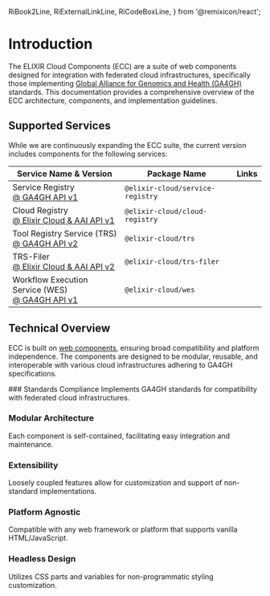   RiBook2Line,
  RiExternalLinkLine,
  RiCodeBoxLine,
} from '@remixicon/react';

# Introduction

The ELIXIR Cloud Components (ECC) are a suite of web components designed for integration with federated cloud infrastructures, specifically those implementing [Global Alliance for Genomics and Health (GA4GH)](https://www.ga4gh.org/) standards. This documentation provides a comprehensive overview of the ECC architecture, components, and implementation guidelines.

## Supported Services

While we are continuously expanding the ECC suite, the current version includes components for the following services:

<div className="w-full overflow-x-auto">
  <table className="w-full text-left">
    <thead className="bg-gray-50 dark:bg-gray-800">
      <tr className="border-b">
        <th className="p-4">Service Name & Version</th>
        <th className="p-4">Package Name</th>
        <th className="p-4 text-center">Links</th>
      </tr>
    </thead>
    <tbody>
      <tr className="border-b">
        <td className="p-4">
          <div className="font-semibold">Service Registry</div>
          <a
            href="#"
            className="text-gray-400 dark:text-gray-600 cursor-not-allowed text-sm"
            title="OpenAPI Spec (Not available)"
          >
            @ GA4GH API v1
          </a>
        </td>
        <td className="p-4 text-sm">
          <code>@elixir-cloud/service-registry</code>
        </td>
        <td className="p-4">
          <div className="flex items-center justify-center gap-6">
            <a
              href="/docs/service-registry"
              title="Documentation"
              className="text-gray-500 hover:text-current"
            >
              <RiBook2Line size={20} />
            </a>
            <a
              href="https://cloud-registry.anuragxd.com"
              title="Service URL"
              target="_blank"
              rel="noopener noreferrer"
              className="text-gray-500 hover:text-current"
            >
              <RiExternalLinkLine size={20} />
            </a>
          </div>
        </td>
      </tr>
      <tr className="border-b bg-gray-50 dark:bg-gray-800/50">
        <td className="p-4">
          <div className="font-semibold">Cloud Registry</div>
           <a
            href="#"
            className="text-gray-400 dark:text-gray-600 cursor-not-allowed text-sm"
            title="OpenAPI Spec (Not available)"
          >
            @ Elixir Cloud & AAI API v1
          </a>
        </td>
        <td className="p-4 text-sm">
          <code>@elixir-cloud/cloud-registry</code>
        </td>
        <td className="p-4">
          <div className="flex items-center justify-center gap-6">
            <a
              href="/docs/cloud-registry"
              title="Documentation"
              className="text-gray-500 hover:text-current"
            >
              <RiBook2Line size={20} />
            </a>
            <a
              href="https://cloud-registry.anuragxd.com"
              title="Service URL"
              target="_blank"
              rel="noopener noreferrer"
              className="text-gray-500 hover:text-current"
            >
              <RiExternalLinkLine size={20} />
            </a>
          </div>
        </td>
      </tr>
      <tr className="border-b">
        <td className="p-4">
          <div className="font-semibold">Tool Registry Service (TRS)</div>
          <a
            href="https://trs-filer.anuragxd.com/ga4gh/trs/v2/openapi.json"
            title="OpenAPI Spec"
            target="_blank"
            rel="noopener noreferrer"
            className="text-gray-500 hover:text-current text-sm"
          >
            @ GA4GH API v2
          </a>
        </td>
        <td className="p-4 text-sm">
          <code>@elixir-cloud/trs</code>
        </td>
        <td className="p-4">
          <div className="flex items-center justify-center gap-6">
            <a href="/docs/trs" title="Documentation" className="text-gray-500 hover:text-current">
              <RiBook2Line size={20} />
            </a>
            <a
              href="https://trs-filer.anuragxd.com"
              title="Service URL"
              target="_blank"
              rel="noopener noreferrer"
              className="text-gray-500 hover:text-current"
            >
              <RiExternalLinkLine size={20} />
            </a>
          </div>
        </td>
      </tr>
      <tr className="border-b bg-gray-50 dark:bg-gray-800/50">
        <td className="p-4">
          <div className="font-semibold">TRS-Filer</div>
          <a
            href="https://trs-filer.anuragxd.com/ga4gh/trs/v2/openapi.json"
            title="OpenAPI Spec"
            target="_blank"
            rel="noopener noreferrer"
            className="text-gray-500 hover:text-current text-sm"
          >
            @ Elixir Cloud & AAI API v2
          </a>
        </td>
        <td className="p-4 text-sm">
          <code>@elixir-cloud/trs-filer</code>
        </td>
        <td className="p-4">
          <div className="flex items-center justify-center gap-6">
            <a
              href="/docs/trs-filer"
              title="Documentation"
              className="text-gray-500 hover:text-current"
            >
              <RiBook2Line size={20} />
            </a>
            <a
              href="https://trs-filer.anuragxd.com"
              title="Service URL"
              target="_blank"
              rel="noopener noreferrer"
              className="text-gray-500 hover:text-current"
            >
              <RiExternalLinkLine size={20} />
            </a>
          </div>
        </td>
      </tr>
      <tr className="border-b">
        <td className="p-4">
          <div className="font-semibold">Workflow Execution Service (WES)</div>
          <a
            href="#"
            className="text-gray-400 dark:text-gray-600 cursor-not-allowed text-sm"
            title="OpenAPI Spec (Not available)"
          >
            @ GA4GH API v1
          </a>
        </td>
        <td className="p-4 text-sm">
          <code>@elixir-cloud/wes</code>
        </td>
        <td className="p-4">
          <div className="flex items-center justify-center gap-6">
            <a href="/docs/wes" title="Documentation" className="text-gray-500 hover:text-current">
              <RiBook2Line size={20} />
            </a>
            <a
              href="https://weskit.anuragxd.com"
              title="Service URL"
              target="_blank"
              rel="noopener noreferrer"
              className="text-gray-500 hover:text-current"
            >
              <RiExternalLinkLine size={20} />
            </a>
          </div>
        </td>
      </tr>
    </tbody>
  </table>
</div>

## Technical Overview

ECC is built on [web components](https://www.webcomponents.org/introduction), ensuring broad compatibility and platform independence. The components are designed to be modular, reusable, and interoperable with various cloud infrastructures adhering to GA4GH specifications.

<Steps>
### Standards Compliance
Implements GA4GH standards for compatibility with federated cloud infrastructures.

### Modular Architecture

Each component is self-contained, facilitating easy integration and maintenance.

### Extensibility

Loosely coupled features allow for customization and support of non-standard implementations.

### Platform Agnostic

Compatible with any web framework or platform that supports vanilla HTML/JavaScript.

### Headless Design

Utilizes CSS parts and variables for non-programmatic styling customization.

</Steps>
